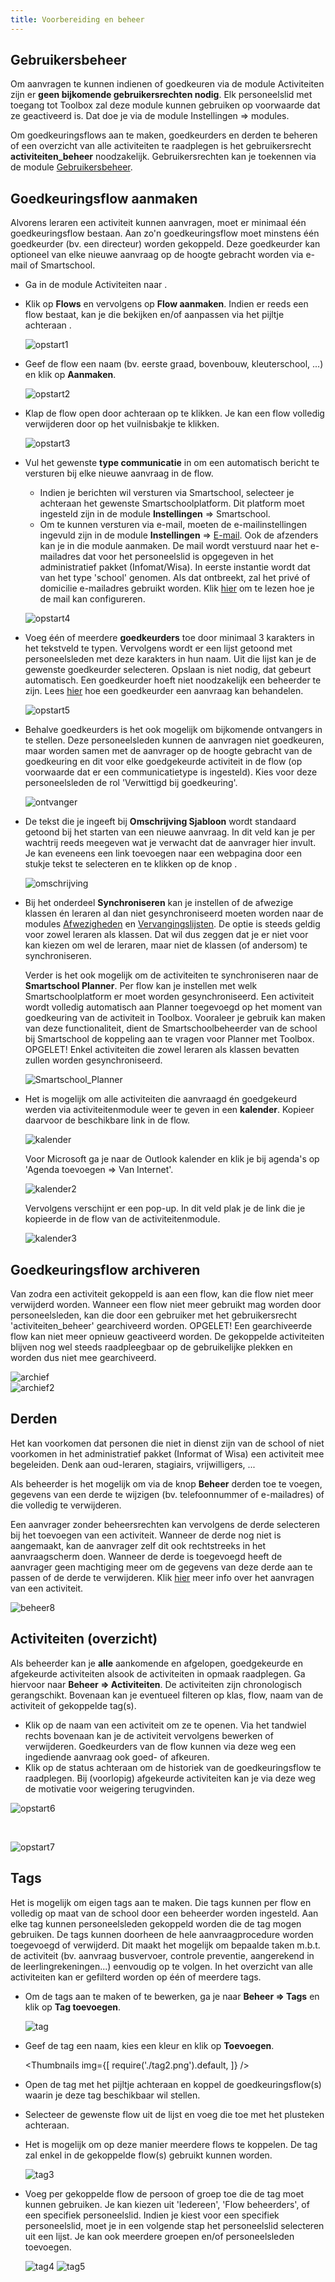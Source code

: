```yaml
---
title: Voorbereiding en beheer 
---
```


## Gebruikersbeheer

Om aanvragen te kunnen indienen of goedkeuren via de module Activiteiten zijn er **geen bijkomende gebruikersrechten nodig**. Elk personeelslid met toegang tot Toolbox zal deze module kunnen gebruiken op voorwaarde dat ze geactiveerd is. Dat doe je via de module Instellingen => modules.

Om goedkeuringsflows aan te maken, goedkeurders en derden te beheren of een overzicht van alle activiteiten te raadplegen is het gebruikersrecht **activiteiten_beheer** noodzakelijk. Gebruikersrechten kan je toekennen via de module [Gebruikersbeheer](/gebruikersbeheer).

## Goedkeuringsflow aanmaken

Alvorens leraren een activiteit kunnen aanvragen, moet er minimaal één goedkeuringsflow bestaan. Aan zo'n goedkeuringsflow moet minstens één goedkeurder (bv. een directeur) worden gekoppeld. Deze goedkeurder kan optioneel van elke nieuwe aanvraag op de hoogte gebracht worden via e-mail of Smartschool. 

- Ga in de module Activiteiten naar <LegacyAction img="beheer1.PNG"/>.  

- Klik op **Flows** en vervolgens op **Flow aanmaken**. Indien er reeds een flow bestaat, kan je die bekijken en/of aanpassen via het pijltje achteraan <LegacyAction img="PijlOnder.png"/>.

    ![opstart1](./opstart1.png)

- Geef de flow een naam (bv. eerste graad, bovenbouw, kleuterschool, ...) en klik op **Aanmaken**.

    ![opstart2](./opstart2.PNG)

- Klap de flow open door achteraan op <LegacyAction img="PijlOnder.png"/> te klikken. Je kan een flow volledig verwijderen door op het vuilnisbakje te klikken.

    ![opstart3](./opstart3.png)

- Vul het gewenste **type communicatie** in om een automatisch bericht te versturen bij elke nieuwe aanvraag in de flow. 
    - Indien je berichten wil versturen via Smartschool, selecteer je achteraan het gewenste Smartschoolplatform. Dit platform moet ingesteld zijn in de module **Instellingen** => Smartschool. 
    - Om te kunnen versturen via e-mail, moeten de e-mailinstellingen ingevuld zijn in de module **Instellingen** => [E-mail](/e-mail/). Ook de afzenders kan je in die module aanmaken. De mail wordt verstuurd naar het e-mailadres dat voor het personeelslid is opgegeven in het administratief pakket (Infomat/Wisa). In eerste instantie wordt dat van het type 'school' genomen. Als dat ontbreekt, zal het privé of domicilie e-mailadres gebruikt worden. Klik [hier](/e-mail/) om te lezen hoe je de mail kan configureren.

  ![opstart4](./opstart4.PNG)

- Voeg één of meerdere **goedkeurders** toe door minimaal 3 karakters in het tekstveld te typen. Vervolgens wordt er een lijst getoond met personeelsleden met deze karakters in hun naam. Uit die lijst kan je de gewenste goedkeurder selecteren. Opslaan is niet nodig, dat gebeurt automatisch. Een goedkeurder hoeft niet noodzakelijk een beheerder te zijn. Lees [hier](/aanvraag_goedkeuren_afkeuren) hoe een goedkeurder een aanvraag kan behandelen. 

    ![opstart5](./opstart5.PNG)

- Behalve goedkeurders is het ook mogelijk om bijkomende ontvangers in te stellen. Deze personeelsleden kunnen de aanvragen niet goedkeuren, maar worden samen met de aanvrager op de hoogte gebracht van de goedkeuring en dit voor elke goedgekeurde activiteit in de flow (op voorwaarde dat er een communicatietype is ingesteld). Kies voor deze personeelsleden de rol 'Verwittigd bij goedkeuring'. 

    ![ontvanger](./ontvanger.png)

- De tekst die je ingeeft bij **Omschrijving Sjabloon** wordt standaard getoond bij het starten van een nieuwe aanvraag. In dit veld kan je per wachtrij reeds meegeven wat je verwacht dat de aanvrager hier invult. Je kan eveneens een link toevoegen naar een webpagina door een stukje tekst te selecteren en te klikken op de knop <LegacyAction img="link.PNG"/>. 

    ![omschrijving](./omschrijving.PNG)

- Bij het onderdeel **Synchroniseren** kan je instellen of de afwezige klassen én leraren al dan niet gesynchroniseerd moeten worden naar de modules [Afwezigheden](/afwezigheden) en [Vervangingslijsten](/vervangingslijsten). De optie is steeds geldig voor zowel leraren als klassen. Dat wil dus zeggen dat je er niet voor kan kiezen om wel de leraren, maar niet de klassen (of andersom) te synchroniseren. 

    Verder is het ook mogelijk om de activiteiten te synchroniseren naar de **Smartschool Planner**. Per flow kan je instellen met welk Smartschoolplatform er moet worden gesynchroniseerd. Een activiteit wordt volledig automatisch aan Planner toegevoegd op het moment van goedkeuring van de activiteit in Toolbox. Vooraleer je gebruik kan maken van deze functionaliteit, dient de Smartschoolbeheerder van de school bij Smartschool de koppeling aan te vragen voor Planner met Toolbox. OPGELET! Enkel activiteiten die zowel leraren als klassen bevatten zullen worden gesynchroniseerd. 

    ![Smartschool_Planner](./Smartschool_Planner.png)

- Het is mogelijk om alle activiteiten die aanvraagd én goedgekeurd werden via activiteitenmodule weer te geven in een **kalender**. Kopieer daarvoor de beschikbare link in de flow. 

    ![kalender](./kalender.png)

    Voor Microsoft ga je naar de Outlook kalender en klik je bij agenda's op 'Agenda toevoegen => Van Internet'. 

    ![kalender2](./kalender2.PNG)

    Vervolgens verschijnt er een pop-up. In dit veld plak je de link die je kopieerde in de flow van de activiteitenmodule. 

    ![kalender3](./kalender3.PNG)

## Goedkeuringsflow archiveren

Van zodra een activiteit gekoppeld is aan een flow, kan die flow niet meer verwijderd worden. 
Wanneer een flow niet meer gebruikt mag worden door personeelsleden, kan die door een gebruiker met het gebruikersrecht 'activiteiten_beheer' gearchiveerd worden. OPGELET! Een gearchiveerde flow kan niet meer opnieuw geactiveerd worden. De gekoppelde activiteiten blijven nog wel steeds raadpleegbaar op de gebruikelijke plekken en worden dus niet mee gearchiveerd. 

![archief](./archief.png)
<br/>
![archief2](./archief2.png)

## Derden 

Het kan voorkomen dat personen die niet in dienst zijn van de school of niet voorkomen in het administratief pakket (Informat of Wisa) een activiteit mee begeleiden. Denk aan oud-leraren, stagiairs, vrijwilligers, ... 

Als beheerder is het mogelijk om via de knop **Beheer** derden toe te voegen, gegevens van een derde te wijzigen (bv. telefoonnummer of e-mailadres) of die volledig te verwijderen.

Een aanvrager zonder beheersrechten kan vervolgens de derde selecteren bij het toevoegen van een activiteit. Wanneer de derde nog niet is aangemaakt, kan de aanvrager zelf dit ook rechtstreeks in het aanvraagscherm doen. Wanneer de derde is toegevoegd heeft de aanvrager geen machtiging meer om de gegevens van deze derde aan te passen of de derde te verwijderen. Klik [hier](/activiteiten/aanvragen/) meer info over het aanvragen van een activiteit. 

![beheer8](./beheer8.PNG)

## Activiteiten (overzicht)

Als beheerder kan je **alle** aankomende en afgelopen, goedgekeurde en afgekeurde activiteiten alsook de activiteiten in opmaak raadplegen. Ga hiervoor naar **Beheer => Activiteiten**. De activiteiten zijn chronologisch gerangschikt. Bovenaan kan je eventueel filteren op klas, flow, naam van de activiteit of gekoppelde tag(s).

- Klik op de naam van een activiteit om ze te openen. Via het tandwiel rechts bovenaan kan je de activiteit vervolgens bewerken of verwijderen. Goedkeurders van de flow kunnen via deze weg een ingediende aanvraag ook goed- of afkeuren.
- Klik op de status achteraan om de historiek van de goedkeuringsflow te raadplegen. Bij (voorlopig) afgekeurde activiteiten kan je via deze weg de motivatie voor weigering terugvinden. 

![opstart6](./opstart6bis.png)

<br/>

![opstart7](./opstart7.png)

## Tags

Het is mogelijk om eigen tags aan te maken. Die tags kunnen per flow en volledig op maat van de school door een beheerder worden ingesteld. Aan elke tag kunnen personeelsleden gekoppeld worden die de tag mogen gebruiken. De tags kunnen doorheen de hele aanvraagprocedure worden toegevoegd of verwijderd. Dit maakt het mogelijk om bepaalde taken m.b.t. de activiteit (bv. aanvraag busvervoer, controle preventie, aangerekend in de leerlingrekeningen...) eenvoudig op te volgen. In het overzicht van alle activiteiten kan er gefilterd worden op één of meerdere tags. 

- Om de tags aan te maken of te bewerken, ga je naar **Beheer => Tags** en klik op **Tag toevoegen**.

    ![tag](./tag.png)

- Geef de tag een naam, kies een kleur en klik op **Toevoegen**. 

    <Thumbnails img={[
        require('./tag2.png').default, 
    ]} />

- Open de tag met het pijltje <LegacyAction img="PijlOnder.png"/> achteraan en koppel de goedkeuringsflow(s) waarin je deze tag beschikbaar wil stellen. 
- Selecteer de gewenste flow uit de lijst en voeg die toe met het plusteken achteraan. 
- Het is mogelijk om op deze manier meerdere flows te koppelen. De tag zal enkel in de gekoppelde flow(s) gebruikt kunnen worden.

    ![tag3](./tag3.png)

- Voeg per gekoppelde flow de persoon of groep toe die de tag moet kunnen gebruiken. Je kan kiezen uit 'Iedereen', 'Flow beheerders', of een specifiek personeelslid. Indien je kiest voor een specifiek personeelslid, moet je in een volgende stap het personeelslid selecteren uit een lijst. Je kan ook meerdere groepen en/of personeelsleden toevoegen. 

    ![tag4](./tag4.png)
    ![tag5](./tag5.png)
   
